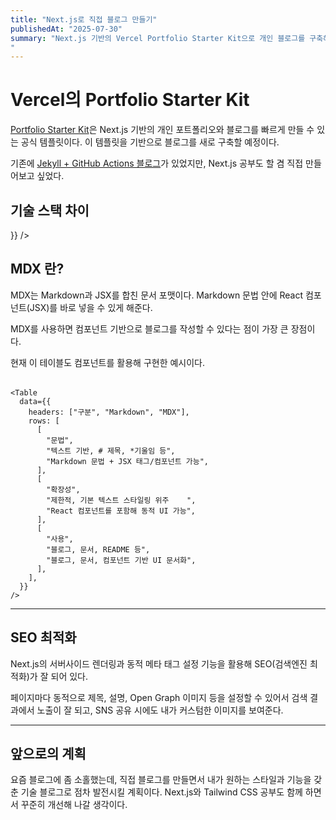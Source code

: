 ```yaml
---
title: "Next.js로 직접 블로그 만들기"
publishedAt: "2025-07-30"
summary: "Next.js 기반의 Vercel Portfolio Starter Kit으로 개인 블로그를 구축해보자.
"
---
```


# Vercel의 Portfolio Starter Kit

[Portfolio Starter Kit](https://vercel.com/templates/next.js/portfolio-starter-kit)은 Next.js 기반의 개인 포트폴리오와 블로그를 빠르게 만들 수 있는 공식 템플릿이다.
이 템플릿을 기반으로 블로그를 새로 구축할 예정이다.

기존에 [Jekyll + GitHub Actions 블로그](https://jyundev.github.io/)가 있었지만, Next.js
공부도 할 겸 직접 만들어보고 싶었다.

## 기술 스택 차이

<Table
  data={{
    headers: ["구분", "Jekyll + GitHub Actions", "Vercel Portfolio Starter Kit (Next.js)"],
    rows: [
      ["정적 생성기", "Ruby 기반 Jekyll", "React 기반 Next.js + MDX"],
      ["템플릿 언어", "Liquid 템플릿", "React 컴포넌트, JSX, MDX"],
      ["스타일링", "보통 SASS/SCSS, CSS", "Tailwind CSS"],
      ["스크립트", "제한적 (JS 직접 삽입 가능)", "완전한 React 및 JavaScript/TypeScript 지원"],
    ],

}}
/>

## MDX 란?

MDX는 Markdown과 JSX를 합친 문서 포맷이다. Markdown 문법 안에 React 컴포넌트(JSX)를 바로 넣을 수 있게 해준다.

MDX를 사용하면 컴포넌트 기반으로 블로그를 작성할 수 있다는 점이 가장 큰 장점이다.

현재 이 테이블도 컴포넌트를 활용해 구현한 예시이다.

<Table
  data={{
    headers: ["구분", "Markdown", "MDX"],
    rows: [
      [
        "문법",
        "텍스트 기반, # 제목, *기울임 등",
        "Markdown 문법 + JSX 태그/컴포넌트 가능",
      ],
      [
        "확장성",
        "제한적, 기본 텍스트 스타일링 위주	",
        "React 컴포넌트를 포함해 동적 UI 가능",
      ],
      [
        "사용",
        "블로그, 문서, README 등",
        "블로그, 문서, 컴포넌트 기반 UI 문서화",
      ],
    ],
  }}
/>

<p> </p>

```React
<Table
  data={{
    headers: ["구분", "Markdown", "MDX"],
    rows: [
      [
        "문법",
        "텍스트 기반, # 제목, *기울임 등",
        "Markdown 문법 + JSX 태그/컴포넌트 가능",
      ],
      [
        "확장성",
        "제한적, 기본 텍스트 스타일링 위주	",
        "React 컴포넌트를 포함해 동적 UI 가능",
      ],
      [
        "사용",
        "블로그, 문서, README 등",
        "블로그, 문서, 컴포넌트 기반 UI 문서화",
      ],
    ],
  }}
/>
```

---

## SEO 최적화

Next.js의 서버사이드 렌더링과 동적 메타 태그 설정 기능을 활용해 SEO(검색엔진 최적화)가 잘 되어 있다.

페이지마다 동적으로 제목, 설명, Open Graph 이미지 등을 설정할 수 있어서 검색 결과에서 노출이 잘 되고, SNS 공유 시에도 내가 커스텀한 이미지를 보여준다.

<ImageWithCaption src="/images/go.png" alt="open graph" />

---

## 앞으로의 계획

요즘 블로그에 좀 소홀했는데, 직접 블로그를 만들면서 내가 원하는 스타일과 기능을 갖춘 기술 블로그로 점차 발전시킬 계획이다.
Next.js와 Tailwind CSS 공부도 함께 하면서 꾸준히 개선해 나갈 생각이다.
